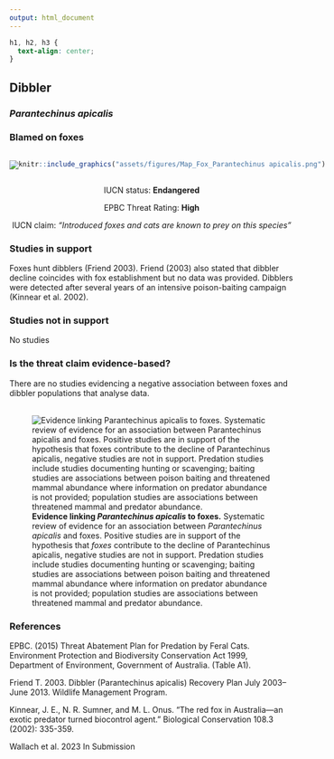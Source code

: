 ```yaml
---
output: html_document
---
```

```css
h1, h2, h3 {
  text-align: center;
}
```

## **Dibbler**
### *Parantechinus apicalis*
### Blamed on foxes

:::: {style="display: flex;"}

[![](assets/photos/Parantechinus apicalis.png)](https://www.inaturalist.org/photos/74523679?size=original)

::: {}

:::

::: {}
  ```r
  knitr::include_graphics("assets/figures/Map_Fox_Parantechinus apicalis.png")
  ```
:::

::::
<center>
IUCN status: **Endangered**

EPBC Threat Rating: **High**

IUCN claim: *"Introduced foxes and cats are known to prey on this species"*

</center>

### Studies in support

Foxes hunt dibblers (Friend 2003). Friend (2003) also stated that  dibbler decline coincides with fox establishment but no data was provided. Dibblers were detected after several years of an intensive poison-baiting campaign (Kinnear et al. 2002).

### Studies not in support

No studies

### Is the threat claim evidence-based?

There are no studies evidencing a negative association between foxes and dibbler populations that analyse data.
<br>
<br>

![**Evidence linking *Parantechinus apicalis* to foxes.** Systematic review of evidence for an association between *Parantechinus apicalis* and foxes. Positive studies are in support of the hypothesis that *foxes* contribute to the decline of Parantechinus apicalis, negative studies are not in support. Predation studies include studies documenting hunting or scavenging; baiting studies are associations between poison baiting and threatened mammal abundance where information on predator abundance is not provided; population studies are associations between threatened mammal and predator abundance.](assets/figures/Main_Evidence_Fox_Parantechinus apicalis.png)

### References

EPBC. (2015) Threat Abatement Plan for Predation by Feral Cats. Environment Protection and Biodiversity Conservation Act 1999, Department of Environment, Government of Australia. (Table A1).

Friend T. 2003. Dibbler (Parantechinus apicalis) Recovery Plan July 2003–June 2013. Wildlife Management Program.

Kinnear, J. E., N. R. Sumner, and M. L. Onus. "The red fox in Australia—an exotic predator turned biocontrol agent." Biological Conservation 108.3 (2002): 335-359.

Wallach et al. 2023 In Submission

